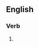==English==

===Verb===
{{head|en|present participle}}

# {{present participle of|reequip|lang=en|nocat=1}}